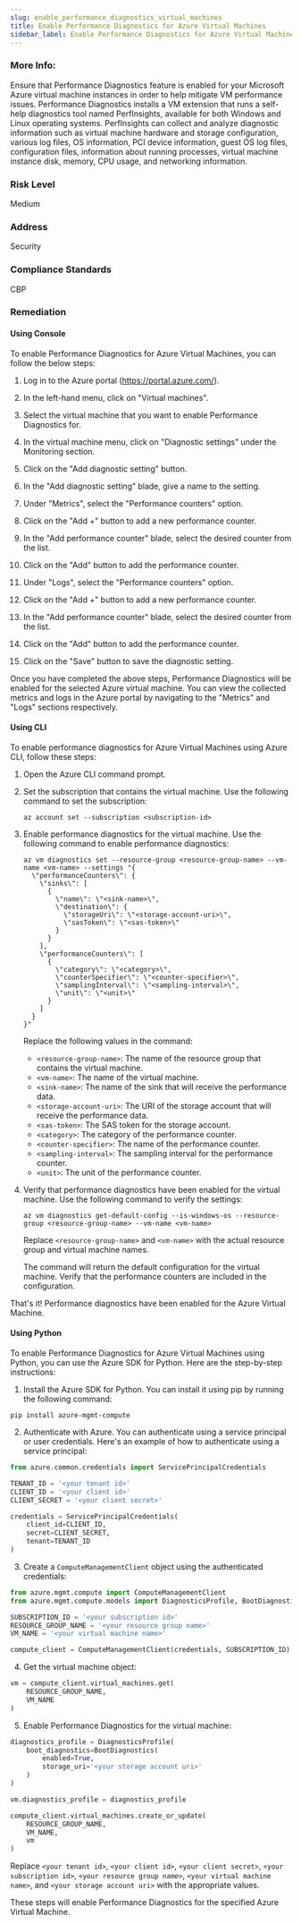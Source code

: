 ```yaml
---
slug: enable_performance_diagnostics_virtual_machines
title: Enable Performance Diagnostics for Azure Virtual Machines
sidebar_label: Enable Performance Diagnostics for Azure Virtual Machines
---
```


### More Info:

Ensure that Performance Diagnostics feature is enabled for your Microsoft Azure virtual machine instances in order to help mitigate VM performance issues. Performance Diagnostics installs a VM extension that runs a self-help diagnostics tool named PerfInsights, available for both Windows and Linux operating systems. PerfInsights can collect and analyze diagnostic information such as virtual machine hardware and storage configuration, various log files, OS information, PCI device information, guest OS log files, configuration files, information about running processes, virtual machine instance disk, memory, CPU usage, and networking information.

### Risk Level

Medium

### Address

Security

### Compliance Standards

CBP
### Remediation

#### Using Console

To enable Performance Diagnostics for Azure Virtual Machines, you can follow the below steps:

1. Log in to the Azure portal (https://portal.azure.com/).

2. In the left-hand menu, click on "Virtual machines".

3. Select the virtual machine that you want to enable Performance Diagnostics for.

4. In the virtual machine menu, click on "Diagnostic settings" under the Monitoring section.

5. Click on the "Add diagnostic setting" button.

6. In the "Add diagnostic setting" blade, give a name to the setting.

7. Under "Metrics", select the "Performance counters" option.

8. Click on the "Add +" button to add a new performance counter.

9. In the "Add performance counter" blade, select the desired counter from the list.

10. Click on the "Add" button to add the performance counter.

11. Under "Logs", select the "Performance counters" option.

12. Click on the "Add +" button to add a new performance counter.

13. In the "Add performance counter" blade, select the desired counter from the list.

14. Click on the "Add" button to add the performance counter.

15. Click on the "Save" button to save the diagnostic setting.

Once you have completed the above steps, Performance Diagnostics will be enabled for the selected Azure virtual machine. You can view the collected metrics and logs in the Azure portal by navigating to the "Metrics" and "Logs" sections respectively.

#### Using CLI

To enable performance diagnostics for Azure Virtual Machines using Azure CLI, follow these steps:

1. Open the Azure CLI command prompt.

2. Set the subscription that contains the virtual machine. Use the following command to set the subscription:

   ```
   az account set --subscription <subscription-id>
   ```

3. Enable performance diagnostics for the virtual machine. Use the following command to enable performance diagnostics:

   ```
   az vm diagnostics set --resource-group <resource-group-name> --vm-name <vm-name> --settings "{
     \"performanceCounters\": {
       \"sinks\": [
         {
           \"name\": \"<sink-name>\",
           \"destination\": {
             \"storageUri\": \"<storage-account-uri>\",
             \"sasToken\": \"<sas-token>\"
           }
         }
       ],
       \"performanceCounters\": [
         {
           \"category\": \"<category>\",
           \"counterSpecifier\": \"<counter-specifier>\",
           \"samplingInterval\": \"<sampling-interval>\",
           \"unit\": \"<unit>\"
         }
       ]
     }
   }"
   ```

   Replace the following values in the command:

   - `<resource-group-name>`: The name of the resource group that contains the virtual machine.
   - `<vm-name>`: The name of the virtual machine.
   - `<sink-name>`: The name of the sink that will receive the performance data.
   - `<storage-account-uri>`: The URI of the storage account that will receive the performance data.
   - `<sas-token>`: The SAS token for the storage account.
   - `<category>`: The category of the performance counter.
   - `<counter-specifier>`: The name of the performance counter.
   - `<sampling-interval>`: The sampling interval for the performance counter.
   - `<unit>`: The unit of the performance counter.

4. Verify that performance diagnostics have been enabled for the virtual machine. Use the following command to verify the settings:

   ```
   az vm diagnostics get-default-config --is-windows-os --resource-group <resource-group-name> --vm-name <vm-name>
   ```

   Replace `<resource-group-name>` and `<vm-name>` with the actual resource group and virtual machine names.

   The command will return the default configuration for the virtual machine. Verify that the performance counters are included in the configuration.

That's it! Performance diagnostics have been enabled for the Azure Virtual Machine.

#### Using Python

To enable Performance Diagnostics for Azure Virtual Machines using Python, you can use the Azure SDK for Python. Here are the step-by-step instructions:

1. Install the Azure SDK for Python. You can install it using pip by running the following command:

```
pip install azure-mgmt-compute
```

2. Authenticate with Azure. You can authenticate using a service principal or user credentials. Here's an example of how to authenticate using a service principal:

```python
from azure.common.credentials import ServicePrincipalCredentials

TENANT_ID = '<your tenant id>'
CLIENT_ID = '<your client id>'
CLIENT_SECRET = '<your client secret>'

credentials = ServicePrincipalCredentials(
    client_id=CLIENT_ID,
    secret=CLIENT_SECRET,
    tenant=TENANT_ID
)
```

3. Create a `ComputeManagementClient` object using the authenticated credentials:

```python
from azure.mgmt.compute import ComputeManagementClient
from azure.mgmt.compute.models import DiagnosticsProfile, BootDiagnostics

SUBSCRIPTION_ID = '<your subscription id>'
RESOURCE_GROUP_NAME = '<your resource group name>'
VM_NAME = '<your virtual machine name>'

compute_client = ComputeManagementClient(credentials, SUBSCRIPTION_ID)
```

4. Get the virtual machine object:

```python
vm = compute_client.virtual_machines.get(
    RESOURCE_GROUP_NAME,
    VM_NAME
)
```

5. Enable Performance Diagnostics for the virtual machine:

```python
diagnostics_profile = DiagnosticsProfile(
    boot_diagnostics=BootDiagnostics(
        enabled=True,
        storage_uri='<your storage account uri>'
    )
)

vm.diagnostics_profile = diagnostics_profile

compute_client.virtual_machines.create_or_update(
    RESOURCE_GROUP_NAME,
    VM_NAME,
    vm
)
```

Replace `<your tenant id>`, `<your client id>`, `<your client secret>`, `<your subscription id>`, `<your resource group name>`, `<your virtual machine name>`, and `<your storage account uri>` with the appropriate values.

These steps will enable Performance Diagnostics for the specified Azure Virtual Machine.




